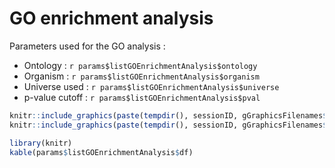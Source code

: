 # GO enrichment analysis

Parameters used for the GO analysis :
    
* Ontology : `r params$listGOEnrichmentAnalysis$ontology` 
* Organism : `r params$listGOEnrichmentAnalysis$organism`
* Universe used : `r params$listGOEnrichmentAnalysis$universe` 
* p-value cutoff : `r params$listGOEnrichmentAnalysis$pval`




```r
knitr::include_graphics(paste(tempdir(), sessionID, gGraphicsFilenames$GOEnrichBarplot, sep="/"))
knitr::include_graphics(paste(tempdir(), sessionID, gGraphicsFilenames$GOEnrichDotplot, sep="/"))
```

```r
library(knitr)
kable(params$listGOEnrichmentAnalysis$df)
```

